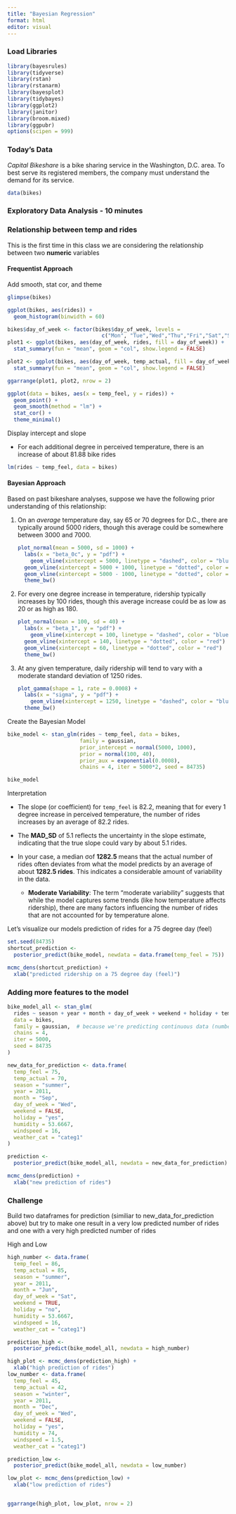 ```yaml
---
title: "Bayesian Regression"
format: html
editor: visual
---
```


### Load Libraries

```r
library(bayesrules)
library(tidyverse)
library(rstan)
library(rstanarm)
library(bayesplot)
library(tidybayes)
library(ggplot2)
library(janitor)
library(broom.mixed)
library(ggpubr)
options(scipen = 999)
```

### Today's Data

*Capital Bikeshare* is a bike sharing service in the Washington, D.C. area. To best serve its registered members, the company must understand the demand for its service.

```r
data(bikes)
```

### Exploratory Data Analysis - 10 minutes

### Relationship between temp and rides

This is the first time in this class we are considering the relationship between two **numeric** variables

#### Frequentist Approach

Add smooth, stat cor, and theme

```r
glimpse(bikes)
```

```r
ggplot(bikes, aes(rides)) +
  geom_histogram(binwidth = 60)
```

```r
bikes$day_of_week <- factor(bikes$day_of_week, levels = 
                              c("Mon", "Tue","Wed","Thu","Fri","Sat","Sun"))
plot1 <- ggplot(bikes, aes(day_of_week, rides, fill = day_of_week)) +
  stat_summary(fun = "mean", geom = "col", show.legend = FALSE)

plot2 <- ggplot(bikes, aes(day_of_week, temp_actual, fill = day_of_week)) +
  stat_summary(fun = "mean", geom = "col", show.legend = FALSE)

ggarrange(plot1, plot2, nrow = 2)
```

```r
ggplot(data = bikes, aes(x = temp_feel, y = rides)) +
  geom_point() + 
  geom_smooth(method = "lm") +
  stat_cor() + 
  theme_minimal()
```

Display intercept and slope

-   For each additional degree in perceived temperature, there is an increase of about 81.88 bike rides

```r
lm(rides ~ temp_feel, data = bikes)
```

#### Bayesian Approach

Based on past bikeshare analyses, suppose we have the following prior understanding of this relationship:

1.  On an *average* temperature day, say 65 or 70 degrees for D.C., there are typically around 5000 riders, though this average could be somewhere between 3000 and 7000.

    ```r
    plot_normal(mean = 5000, sd = 1000) + 
      labs(x = "beta_0c", y = "pdf") +
        geom_vline(xintercept = 5000, linetype = "dashed", color = "blue", size = 1) +  # Mean
      geom_vline(xintercept = 5000 + 1000, linetype = "dotted", color = "red") +      # +1 SD
      geom_vline(xintercept = 5000 - 1000, linetype = "dotted", color = "red")  + # -1 SD
      theme_bw()
    ```

2.  For every one degree increase in temperature, ridership typically increases by 100 rides, though this average increase could be as low as 20 or as high as 180.

    ```r
    plot_normal(mean = 100, sd = 40) + 
      labs(x = "beta_1", y = "pdf") +
        geom_vline(xintercept = 100, linetype = "dashed", color = "blue", size = 1) +  # Mean
      geom_vline(xintercept = 140, linetype = "dotted", color = "red") +      # +1 SD
      geom_vline(xintercept = 60, linetype = "dotted", color = "red")  +
      theme_bw()
    ```

3.  At any given temperature, daily ridership will tend to vary with a moderate standard deviation of 1250 rides.

    ```r
    plot_gamma(shape = 1, rate = 0.0008) + 
      labs(x = "sigma", y = "pdf") +
        geom_vline(xintercept = 1250, linetype = "dashed", color = "blue", size = 1) +
      theme_bw()
    ```

Create the Bayesian Model

```r
bike_model <- stan_glm(rides ~ temp_feel, data = bikes,
                       family = gaussian,
                       prior_intercept = normal(5000, 1000),
                       prior = normal(100, 40), 
                       prior_aux = exponential(0.0008),
                       chains = 4, iter = 5000*2, seed = 84735)
```

```r
bike_model
```

Interpretation

-   The slope (or coefficient) for `temp_feel` is 82.2, meaning that for every 1 degree increase in perceived temperature, the number of rides increases by an average of 82.2 rides.

-   The **MAD_SD** of 5.1 reflects the uncertainty in the slope estimate, indicating that the true slope could vary by about 5.1 rides.

-   In your case, a median σ\sigmaσ of **1282.5** means that the actual number of rides often deviates from what the model predicts by an average of about **1282.5 rides**. This indicates a considerable amount of variability in the data.

    -   **Moderate Variability**: The term "moderate variability" suggests that while the model captures some trends (like how temperature affects ridership), there are many factors influencing the number of rides that are not accounted for by temperature alone.

Let's visualize our models prediction of rides for a 75 degree day (feel)

```r
set.seed(84735)
shortcut_prediction <- 
  posterior_predict(bike_model, newdata = data.frame(temp_feel = 75))
```

```r
mcmc_dens(shortcut_prediction) + 
  xlab("predicted ridership on a 75 degree day (feel)")
```

### Adding more features to the model

```r
bike_model_all <- stan_glm(
  rides ~ season + year + month + day_of_week + weekend + holiday + temp_actual + temp_feel + humidity + windspeed + weather_cat,
  data = bikes,
  family = gaussian,  # because we're predicting continuous data (number of rides)
  chains = 4, 
  iter = 5000, 
  seed = 84735
)
```

```r
new_data_for_prediction <- data.frame(
  temp_feel = 75, 
  temp_actual = 70,
  season = "summer",      
  year = 2011,           
  month = "Sep",             
  day_of_week = "Wed", 
  weekend = FALSE,           
  holiday = "yes",            
  humidity = 53.6667,      
  windspeed = 16,        
  weather_cat = "categ1"   
)
```

```r
prediction <- 
  posterior_predict(bike_model_all, newdata = new_data_for_prediction)
```

```r
mcmc_dens(prediction) + 
  xlab("new prediction of rides")
```

### Challenge

Build two dataframes for prediction (similiar to new_data_for_prediction above) but try to make one result in a very low predicted number of rides and one with a very high predicted number of rides

High and Low

```r
high_number <- data.frame(
  temp_feel = 86, 
  temp_actual = 85,
  season = "summer",      
  year = 2011,           
  month = "Jun",             
  day_of_week = "Sat", 
  weekend = TRUE,           
  holiday = "no",            
  humidity = 53.6667,      
  windspeed = 16,        
  weather_cat = "categ1")

prediction_high <- 
  posterior_predict(bike_model_all, newdata = high_number)

high_plot <- mcmc_dens(prediction_high) + 
  xlab("high prediction of rides")
low_number <- data.frame(
  temp_feel = 45, 
  temp_actual = 42,
  season = "winter",      
  year = 2011,           
  month = "Dec",             
  day_of_week = "Wed", 
  weekend = FALSE,           
  holiday = "yes",            
  humidity = 74,      
  windspeed = 1.5,        
  weather_cat = "categ1")

prediction_low <- 
  posterior_predict(bike_model_all, newdata = low_number)

low_plot <- mcmc_dens(prediction_low) + 
  xlab("low prediction of rides")


ggarrange(high_plot, low_plot, nrow = 2)
```
